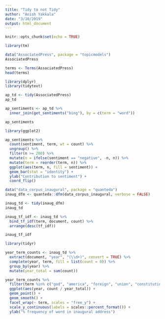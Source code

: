```yaml
---
title: "Tidy to not Tidy"
author: "Anish Yakkala"
date: "3/10/2019"
output: html_document
---
```


```r
knitr::opts_chunk$set(echo = TRUE)
```

```r
library(tm)

data("AssociatedPress", package = "topicmodels")
AssociatedPress
```
```r
terms <- Terms(AssociatedPress)
head(terms)
```


```r
library(dplyr)
library(tidytext)

ap_td <- tidy(AssociatedPress)
ap_td
```

```r
ap_sentiments <- ap_td %>%
  inner_join(get_sentiments("bing"), by = c(term = "word"))

ap_sentiments
```

```r
library(ggplot2)

ap_sentiments %>%
  count(sentiment, term, wt = count) %>%
  ungroup() %>%
  filter(n >= 200) %>%
  mutate(n = ifelse(sentiment == "negative", -n, n)) %>%
  mutate(term = reorder(term, n)) %>%
  ggplot(aes(term, n, fill = sentiment)) +
  geom_bar(stat = "identity") +
  ylab("Contribution to sentiment") +
  coord_flip()
```
```r
data("data_corpus_inaugural", package = "quanteda")
inaug_dfm <- quanteda::dfm(data_corpus_inaugural, verbose = FALSE)
```

```r
inaug_td <- tidy(inaug_dfm)
inaug_td
```
```r
inaug_tf_idf <- inaug_td %>%
  bind_tf_idf(term, document, count) %>%
  arrange(desc(tf_idf))

inaug_tf_idf
```

```r
library(tidyr)

year_term_counts <- inaug_td %>%
  extract(document, "year", "(\\d+)", convert = TRUE) %>%
  complete(year, term, fill = list(count = 0)) %>%
  group_by(year) %>%
  mutate(year_total = sum(count))
```

```r
year_term_counts %>%
  filter(term %in% c("god", "america", "foreign", "union", "constitution", "freedom")) %>%
  ggplot(aes(year, count / year_total)) +
  geom_point() +
  geom_smooth() +
  facet_wrap(~ term, scales = "free_y") +
  scale_y_continuous(labels = scales::percent_format()) +
  ylab("% frequency of word in inaugural address")
```


